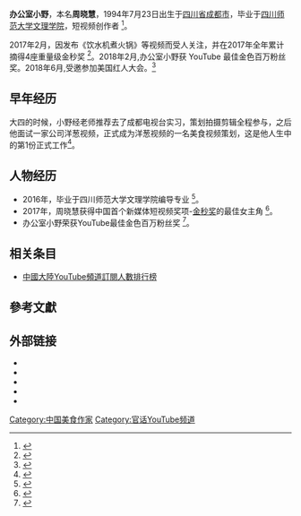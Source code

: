 {{Multiple issues|
{{Advert|time=2020-09-11T06:01:25+00:00}}

{{Notability Unreferenced|time=2020-09-12T16:44:57+00:00}}
}}
{{NoteTA/lua
| G1 = IT
}}
{{Infobox person
| 本名 = 周晓慧
| 图像 = 
| 出生日期 = {{Birth date and age|1994|7|23}}
| 出生地 = {{CHN}}[[四川省|四川省]][[成都市|成都市]]
| 居住地 = {{CHN}}[[成都|成都]]
| 國籍 = {{PRC}}
| 籍貫 = [[四川省|四川省]]
| 別名 = 
| 種族 = [[汉族|汉族]]
| 語言 = [[汉语普通话|汉语普通话]]、[[四川话|四川话]]、[[英语|英语]]
| 公民權 = 
| 教育程度 = [[四川師範大學|四川師範大學]][[文理學院|文理學院]]
| 母校 = 
| 職業 = [[博主|美食视频博主]]
| 活躍時期 = 2017-至今
| 組織 = 
| 機構 = 
| module = 
| name  = 
| channel_url = 
| channel_display_name = 
| years_active = 2017年至今
| genre  = [[美食|美食]]
| subscribers = 
| views  = 
| stats_update = 
| network =
| silver_button =
| silver_year = 
| gold_button = 
| gold_year = 
| diamond_button = 
|diamond_year=
}}
'''办公室小野'''，本名'''周晓慧'''，1994年7月23日出生于[[四川省|四川省]][[成都市|成都市]]，毕业于[[四川师范大学|四川师范大学]][[文理学院|文理学院]]，短视频创作者 <ref>{{Cite web |url=https://news.9ku.com/xiaohua/cec7a4a4e3bd5a9f.htm |title=办公室小野真名叫什么 |date=2019-05-05 |publisher=九酷网 |language=zh |access-date=2021-04-03 |archive-date=2019-11-06 |archive-url=https://web.archive.org/web/20191106181920/http://news.9ku.com/xiaohua/cec7a4a4e3bd5a9f.htm |dead-url=no }}</ref>。

2017年2月，因发布《饮水机煮火锅》等视频而受人关注，并在2017年全年累计摘得4座重量级金秒奖 <ref>{{Cite web |url=https://www.sohu.com/a/219100406_413600|title=洋葱视频旗下办公室小野斩获“金秒奖”两项大奖成为当晚最大赢家|date=2018-01-26  |publisher=搜狐|language=zh }}</ref>。2018年2月,办公室小野获 YouTube 最佳金色百万粉丝奖。2018年6月,受邀参加美国红人大会。<ref>{{Cite web |url=http://k.sina.com.cn/article_5869525717_15dd9dad501900zbeo.html|title=办公室小野YouTube订阅量破1000万啦！！！家人们来撒花！！！|date=2021-11-05 |publisher=新浪网 |language=zh }}</ref>

==早年经历==
大四的时候，小野经老师推荐去了成都电视台实习，策划拍摄剪辑全程参与，之后他面试一家公司洋葱视频，正式成为洋葱视频的一名美食视频策划，这是他人生中的第1份正式工作<ref>{{Cite web |url=https://baijiahao.baidu.com/s?id=1688108620341092808&wfr=spider&for=pc|title=曾经网络第一的自媒体“办公室小野” 2019年发生了什么？|date=2021-01-06 |publisher=百度 |language=zh }}</ref>。

==人物经历==
* 2016年，毕业于四川师范大学文理学院编导专业 <ref>{{Cite web |url=https://www.jiemian.com/article/3507348.html|title=危险的“办公室小野”|date=2019-09-17 |publisher=燃财经|language=zh }}</ref>。
* 2017年，周晓慧获得中国首个新媒体短视频奖项-[[金秒奖|金秒奖]]的最佳女主角 <ref>{{Cite web |url=http://ent.cri.cn/20170421/7ac430ab-de90-a6d2-b6c8-5d254e34c702.html|title=“金秒奖”揭晓20个短视频大奖 佟大为现身颁奖 |author=国际在线娱乐 |date=2017-04-21 |language=zh }}</ref>。
* 办公室小野荣获YouTube最佳金色百万粉丝奖 <ref>{{Cite web |url=https://www.sohu.com/a/221699889_100082752|title=洋葱视频旗下办公室小野荣获YouTube最佳金色百万粉丝奖|date=2018-02-08 |publisher=搜狐|language=zh }}</ref>。

== 相关条目 ==
* [[中國大陸YouTube頻道訂閱人數排行榜|中國大陸YouTube頻道訂閱人數排行榜]]

== 參考文獻 ==
{{Reflist}}

== 外部链接 ==
*{{Sinaweibo|bgsxy}}
*{{Instagram|msyeah}}
*{{youtube|channel=UCRB4xZ_2ew7fzmrcv8aj4Lw}}
*{{Twitter|Miss_Xiaoye}}
*{{Facebook|OfficeChef.MsYeah}}

[[Category:中国美食作家|Category:中国美食作家]]
[[Category:官话YouTube频道|Category:官话YouTube频道]]